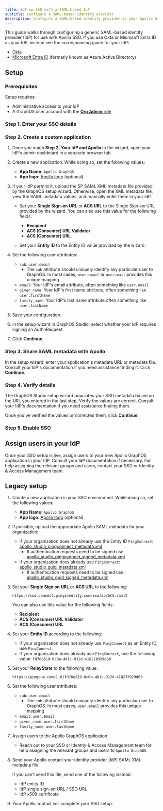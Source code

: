 ```yaml
---
title: Set up SSO with a SAML-based IdP
subtitle: Configure a SAML-based identity provider
description: Configure a SAML-based identity provider as your Apollo GraphOS organization's SSO provider.
---
```


<SSOPremiumFeature />

This guide walks through configuring a generic SAML-based identity provider (IdP) for use with Apollo SSO.
If you use Okta or Microsoft Entra ID as your IdP, instead see the corresponding guide for your IdP:

- [Okta](./okta-integration-guide/)
- [Microsoft Entra ID](./microsoft-entra-id-integration-saml-guide/) (formerly known as Azure Active Directory)

## Setup

<SAMLSetupSteps idp="application" />

### Prerequisites

Setup requires:

- Administrative access to your IdP
- A GraphOS user account with the [**Org Admin** role](../members/#organization-wide-member-roles)

<!-- vale Apollo.Headings = NO -->

### Step 1. Enter your SSO details

<SSOShareDetails type="SAML" />

### Step 2. Create a custom application

1. Once you reach **Step 2: Your IdP and Apollo** in the wizard, open your IdP's admin dashboard in a separate browser tab.
2. Create a new application. While doing so, set the following values:

   - **App Name**: `Apollo GraphOS`
   - **App logo**: [Apollo logo](../../img/sso/apollo-sk-logo.png) (optional)

3. If your IdP permits it, upload the SP SAML XML metadata file provided by the GraphOS setup wizard. Otherwise, open the XML metadata file, view the SAML metadata values, and manually enter them in your IdP.

   - Set your **Single Sign-on URL** or **ACS URL** to the Single Sign-on URL provided by the wizard. You can also use this value for the following fields:

     - **Recipient**
     - **ACS (Consumer) URL Validator**
     - **ACS (Consumer) URL**

   - Set your **Entity ID** to the Entity ID value provided by the wizard.

4. Set the following user attributes:

   - `sub`: `user.email`
     - The `sub` attribute should uniquely identify any particular user to GraphOS. In most cases, `user.email` or `user.mail` provides this unique mapping.
   - `email`: Your IdP's email attribute, often something like `user.email`
   - `given_name`: Your IdP's first name attribute, often something like `user.firstName`
   - `family_name`: Your IdP's last name attribute,often something like `user.lastName`

5. Save your configuration.
6. In the setup wizard in GraphOS Studio, select whether your IdP requires signing an AuthnRequest.
7. Click **Continue**.

### Step 3. Share SAML metadata with Apollo

In the setup wizard, enter your application's metadata URL or metadata file.
Consult your IdP's documentation if you need assistance finding it.
Click **Continue**.

### Step 4. Verify details

The GraphOS Studio setup wizard populates your SSO metadata based on the URL you entered in the last step. Verify the values are correct. Consult your IdP's documentation if you need assistance finding them.

Once you've verified the values or corrected them, click **Continue**.

### Step 5. Enable SSO

<!-- vale Apollo.Headings = YES -->

<SSOLegacyUsers idp="your IdP" appType="application" />

## Assign users in your IdP

Once your SSO setup is live, assign users to your new Apollo GraphOS application in your IdP.
Consult your IdP documentation if necessary.
For help assigning the relevant groups and users, contact your SSO or Identity & Access Management team.

## Legacy setup

<SSOLegacyCaution />

<ExpansionPanel title="Click to see legacy instructions">

1. Create a new application in your SSO environment. While doing so, set the following values:

   - **App Name**: `Apollo GraphOS`
   - **App logo**: [Apollo logo](../../img/sso/apollo-sk-logo.png) (optional)

2. If possible, upload the appropriate Apollo SAML metadata for your organization:

   - If your organization does not already use the Entity ID `PingConnect`: [apollo_studio_pingconnect_metadata.xml](apollo_studio_pingconnect_metadata.xml)
     - If authentication requests need to be signed use: [apollo_studio_pingconnect_signed_metadata.xml](apollo_studio_pingconnect_signed_metadata.xml)
   - If your organization does already use `PingConnect`: [apollo_studio_guid_metadata.xml](apollo_studio_guid_metadata.xml)
     - If authentication requests need to be signed use: [apollo_studio_guid_signed_metadata.xml](apollo_studio_guid_signed_metadata.xml)

3. Set your **Single Sign on URL** or **ACS URL** to the following:

   `https://sso.connect.pingidentity.com/sso/sp/ACS.saml2`

   You can also use this value for the following fields:

   - **Recipient**
   - **ACS (Consumer) URL Validator**
   - **ACS (Consumer) URL**

4. Set your **Entity ID** according to the following:

   - If your organization does not already use `PingConnect` as an Entity ID, use `PingConnect`.
   - If your organization does already use `PingConnect`, use the following value:
     `fd76e619-6c0a-461c-912d-418278929d60`

5. Set your **RelayState** to the following value:

   `https://pingone.com/1.0/fd76e619-6c0a-461c-912d-418278929d60`

6. Set the following user attributes:

   - `sub`: `user.email`
     - The `sub` attribute should uniquely identify any particular user to GraphOS. In most cases, `user.email` provides this unique mapping.
   - `email`: `user.email`
   - `given_name`: `user.firstName`
   - `family_name`: `user.lastName`

7. Assign users to the Apollo GraphOS application.

   - Reach out to your SSO or Identity & Access Management team for help assigning the relevant groups and users to `Apollo GraphOS`.

8. Send your Apollo contact your identity provider (IdP) SAML XML metadata file.

   If you can't send this file, send one of the following instead:

   - IdP entity ID
   - IdP single sign-on URL / SSO URL
   - IdP x509 certificate

9. Your Apollo contact will complete your SSO setup.

</ExpansionPanel>
